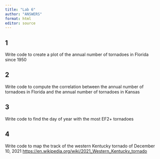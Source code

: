 ```yaml
---
title: "Lab 6"
author: "ANSWERS"
format: html
editor: source
---
```


## 1 
Write code to create a plot of the annual number of tornadoes in Florida since 1950

## 2
Write code to compute the correlation between the annual number of tornadoes in Florida and the annual number of tornadoes in Kansas

## 3
Write code to find the day of year with the most EF2+ tornadoes

## 4
Write code to map the track of the western Kentucky tornado of December 10, 2021 <https://en.wikipedia.org/wiki/2021_Western_Kentucky_tornado>

